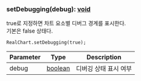 ### setDebugging(debug): [void](https://developer.mozilla.org/en-US/docs/Web/JavaScript/Reference/Global_Objects/undefined)
true로 지정하면 차트 요소별 디버그 경계를 표시한다.\
기본은 false 상태다.

```
RealChart.setDebugging(true);
```



| Parameter | Type | Description |
| ----------- | ----------- | ----------- |
| debug | [boolean](https://developer.mozilla.org/en-US/docs/Web/JavaScript/Reference/Global_Objects/Boolean) | 디버깅 상태 표시 여부 |